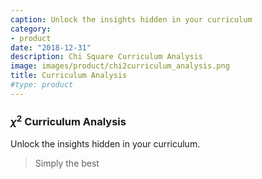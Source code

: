 ```yaml
---
caption: Unlock the insights hidden in your curriculum
category:
- product
date: "2018-12-31"
description: Chi Square Curriculum Analysis
image: images/product/chi2curriculum_analysis.png
title: Curriculum Analysis
#type: product
---
```

### $\chi^2$ Curriculum Analysis

Unlock the insights hidden in your curriculum.

> Simply the best

